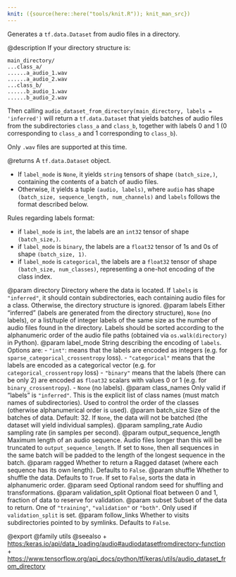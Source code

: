 ```yaml
---
knit: ({source(here::here("tools/knit.R")); knit_man_src})
---
```

Generates a `tf.data.Dataset` from audio files in a directory.

@description
If your directory structure is:

```
main_directory/
...class_a/
......a_audio_1.wav
......a_audio_2.wav
...class_b/
......b_audio_1.wav
......b_audio_2.wav
```

Then calling `audio_dataset_from_directory(main_directory,
labels = 'inferred')`
will return a `tf.data.Dataset` that yields batches of audio files from
the subdirectories `class_a` and `class_b`, together with labels
0 and 1 (0 corresponding to `class_a` and 1 corresponding to `class_b`).

Only `.wav` files are supported at this time.

@returns
A `tf.data.Dataset` object.

- If `label_mode` is `None`, it yields `string` tensors of shape
  `(batch_size,)`, containing the contents of a batch of audio files.
- Otherwise, it yields a tuple `(audio, labels)`, where `audio`
  has shape `(batch_size, sequence_length, num_channels)` and `labels`
  follows the format described
  below.

Rules regarding labels format:

- if `label_mode` is `int`, the labels are an `int32` tensor of shape
  `(batch_size,)`.
- if `label_mode` is `binary`, the labels are a `float32` tensor of
  1s and 0s of shape `(batch_size, 1)`.
- if `label_mode` is `categorical`, the labels are a `float32` tensor
  of shape `(batch_size, num_classes)`, representing a one-hot
  encoding of the class index.

@param directory Directory where the data is located.
    If `labels` is `"inferred"`, it should contain subdirectories,
    each containing audio files for a class. Otherwise, the directory
    structure is ignored.
@param labels Either "inferred" (labels are generated from the directory
    structure), `None` (no labels), or a list/tuple of integer labels
    of the same size as the number of audio files found in
    the directory. Labels should be sorted according to the
    alphanumeric order of the audio file paths
    (obtained via `os.walk(directory)` in Python).
@param label_mode String describing the encoding of `labels`. Options are:
    - `"int"`: means that the labels are encoded as integers (e.g. for
      `sparse_categorical_crossentropy` loss).
    - `"categorical"` means that the labels are encoded as a categorical
      vector (e.g. for `categorical_crossentropy` loss)
    - `"binary"` means that the labels (there can be only 2)
      are encoded as `float32` scalars with values 0
      or 1 (e.g. for `binary_crossentropy`).
    - `None` (no labels).
@param class_names Only valid if "labels" is `"inferred"`.
    This is the explicit list of class names
    (must match names of subdirectories). Used to control the order
    of the classes (otherwise alphanumerical order is used).
@param batch_size Size of the batches of data. Default: 32. If `None`,
    the data will not be batched
    (the dataset will yield individual samples).
@param sampling_rate Audio sampling rate (in samples per second).
@param output_sequence_length Maximum length of an audio sequence. Audio files
    longer than this will be truncated to `output_sequence_length`.
    If set to `None`, then all sequences in the same batch will
    be padded to the
    length of the longest sequence in the batch.
@param ragged Whether to return a Ragged dataset (where each sequence has its
    own length). Defaults to `False`.
@param shuffle Whether to shuffle the data. Defaults to `True`.
    If set to `False`, sorts the data in alphanumeric order.
@param seed Optional random seed for shuffling and transformations.
@param validation_split Optional float between 0 and 1, fraction of data to
    reserve for validation.
@param subset Subset of the data to return. One of `"training"`,
    `"validation"` or `"both"`. Only used if `validation_split` is set.
@param follow_links Whether to visits subdirectories pointed to by symlinks.
    Defaults to `False`.

@export
@family utils
@seealso
+ <https:/keras.io/api/data_loading/audio#audiodatasetfromdirectory-function>
+ <https://www.tensorflow.org/api_docs/python/tf/keras/utils/audio_dataset_from_directory>
